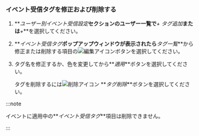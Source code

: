 ### イベント受信タグを修正および削除する

1. **_ユーザー別イベント受信設定_**セクションのユーザー一覧で**_+ タグ追加_**または**_+_**を選択してください。

2. **_イベント受信タグ_**ポップアップウィンドウが表示されたら**_タグ一覧_**から修正または削除する項目の![編集アイコン](/img/ico-edit.svg)ボタンを選択してください。

3. タグ名を修正するか、色を変更してから**_適用_**ボタンを選択してください。

   タグを削除するには![削除アイコン](/img/ico-trash-red.svg) **_タグ削除_**ボタンを選択してください。

:::note

イベントに適用中の**_イベント受信タグ_**項目は削除できません。

:::
